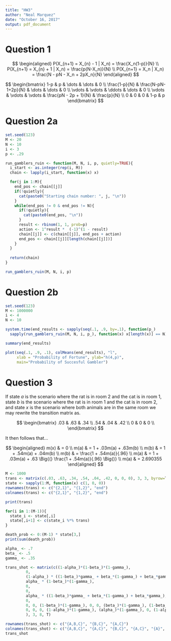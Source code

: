 ```yaml
---
title: "HW3"
author: "Neal Marquez"
date: "October 16, 2017"
output: pdf_document
---
```


# Question 1

$$
\begin{aligned}
P(X_{n+1} = X_{n} - 1 | X_n) = \frac{X_n(1-p)}{N} \\
P(X_{n+1} = X_{n} + 1 | X_n) = \frac{p(N-X_n)}{N} \\
P(X_{n+1} = X_n | X_n) = \frac{N - pN - X_n + 2pX_n}{N}
\end{aligned}
$$

$$
\begin{bmatrix}
   1-p & p & \dots & \dots & 0 \\
   \frac{1-p}{N} & \frac{N-pN-1+2p}{N} & \dots & \dots & 0 \\
   \vdots & \vdots & \ddots & \dots & 0 \\
   \vdots & \vdots & \vdots & \frac{pN - 2p + 1}{N} & \frac{p}{N} \\
   0 & 0 & 0 & 1-p & p
\end{bmatrix} 
$$

# Question 2a

```r
set.seed(123)
M <- 20
N <- 10
i <- 3
p <- .29

run_gamblers_ruin <- function(M, N, i, p, quietly=TRUE){
  i_start <- as.integer(rep(i, M))
  chain <- lapply(i_start, function(x) x)

  for(j in 1:M){
    end_pos <- chain[[j]]
    if(!quietly){
      cat(paste0("Starting chain number: ", j, "\n"))
    }
    while(end_pos != 0 & end_pos != N){
      if(!quietly){
        cat(paste0(end_pos, "\n"))
      }
      result <- rbinom(1, 1, prob=p)
      action <- 1^result *  (-1)^(1 - result)
      chain[[j]] <- c(chain[[j]], end_pos + action)
      end_pos <- chain[[j]][length(chain[[j]])]
    }
  }
  
  return(chain)
}

run_gamblers_ruin(M, N, i, p)
```

# Question 2b

```r
set.seed(123)
M <- 1000000
i <- 4
N <- 10

system.time(end_results <- sapply(seq(.1, .9, by=.1), function(p_)
  sapply(run_gamblers_ruin(M, N, i, p_), function(x) x[length(x)] == N)))

summary(end_results)

plot(seq(.1, .9, .1), colMeans(end_results), "l", 
     xlab = "Probability of Fortune", ylab="h(4,p)",
     main="Probability of Succesful Gambler")  
```

# Question 3

If state $a$ is the scenario where the rat is in room 2 and the cat is in room 
1, state $b$ is the scenario where the rat is in room 1 and the cat is in room 
2, and state $x$ is the scenario where both animals are in the same room we may
rewrite the transition matrix as.

$$
\begin{bmatrix} 
.03 & .63 & .34 \\ 
.54 & .04 & .42 \\
0 & 0 & 0 \\
\end{bmatrix} 
$$

It then follows that...

$$
\begin{aligned}
m(x) & = 0 \\
m(a) & = 1 + .03m(a) + .63m(b) \\
m(b) & = 1 + .54m(a) + .04m(b) \\
m(b) & = \frac{1 + .54m(a)}{.96} \\
m(a) & = 1 + .03m(a) + .63 \Big{(} \frac{1 + .54m(a)}{.96} \Big{)} \\
m(a) & = 2.690355
\end{aligned}
$$

```r
M <- 1000
trans <- matrix(c(.03, .63, .34, .54, .04, .42, 0, 0, 0), 3, 3, byrow=T)
state <- sapply(1:M, function(x) c(1, 0, 0)) 
rownames(trans) <- c("{2,1}", "{1,2}", "end")
colnames(trans) <- c("{2,1}", "{1,2}", "end")

print(trans)

for(i in 1:(M-1)){
  state_i <- state[,i]
  state[,i+1] <- c(state_i %*% trans)
}

death_prob <- 0:(M-1) * state[3,]
print(sum(death_prob))
```

```r
alpha_ <- .7
beta_ <- .5
gamma_ <- .35

trans_shot <- matrix(c((1-alpha_)*(1-beta_)*(1-gamma_), 
         0, 
         (1-alpha_) * ((1-beta_)*gamma_ + beta_*(1-gamma_) + beta_*gamma_),
         alpha_ * (1-beta_)*(1-gamma_),
         0, 
         0, 
         alpha_ * ((1-beta_)*gamma_ + beta_*(1-gamma_) + beta_*gamma_),
         0,
         0, 0, (1-beta_)*(1-gamma_), 0, 0, (beta_)*(1-gamma_), (1-beta_)*(gamma_), (beta_)*(gamma_),
         0, 0, 0, (1-alpha_)*(1-gamma_), (alpha_)*(1-gamma_), 0, (1-alpha_)*(gamma_), (alpha_)*(gamma_)
         ), 3, 8, T)

rownames(trans_shot) <- c("{A,B,C}", "{B,C}", "{A,C}")
colnames(trans_shot) <- c("{A,B,C}", "{A,C}", "{B,C}", "{A,C}", "{A}", "{B}", "{C}", "NULL")
trans_shot
```
